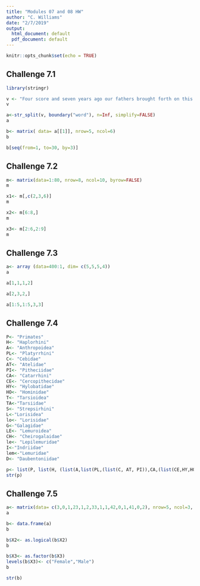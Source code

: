 ```yaml
---
title: "Modules 07 and 08 HW"
author: "C. Williams"
date: "2/7/2019"
output:
  html_document: default
  pdf_document: default
---
```


```r
knitr::opts_chunk$set(echo = TRUE)
```

## Challenge 7.1
```r
library(stringr)
```
```r
v <- "Four score and seven years ago our fathers brought forth on this continent, a new nation, conceived in Liberty, and dedicated to the proposition that all men are created equal."
v
```
```r
a<-str_split(v, boundary("word"), n=Inf, simplify=FALSE)
a
```
```r
b<- matrix( data= a[[1]], nrow=5, ncol=6)
b
```
```r
b[seq(from=1, to=30, by=3)]
```

## Challenge 7.2


```r
m<- matrix(data=1:80, nrow=8, ncol=10, byrow=FALSE)
m
```
``` r
x1<- m[,c(2,3,6)]
m
```
```r
x2<- m[6:8,]
m
```
```r
x3<- m[2:6,2:9]
m
```


## Challenge 7.3

```r
a<- array (data=400:1, dim= c(5,5,5,4))
a
```
```r
a[1,1,1,2]
```
```r
a[2,3,2,]
```
```r
a[1:5,1:5,3,3]
```

## Challenge 7.4

```r
P<- "Primates"
H<- "Haplorhini"
A<- "Anthropoidea"
PL<- "Platyrrhini"
C<- "Cebidae"
AT<- "Atelidae"
PI<- "Pitheciidae"
CA<- "Catarrhini"
CE<- "Cercopithecidae"
HY<- "Hylobatidae"
HO<- "Hominidae"
T<- "Tarsioidea"
TA<-"Tarsiidae"
S<- "Strepsirhini"
L<-"Lorisidea"
lo<- "Lorisidae"
G<-"Galagidae"
LE<- "Lemuroidea"
CH<- "Cheirogalaidae"
le<- "Lepilemuridae"
I<-"Indriidae"
lem<-"Lemuridae"
D<- "Daubentoniidae"
```
```r
p<- list(P, list(H, (list(A,list(PL,(list(C, AT, PI)),CA,(list(CE,HY,HO))),T,list(TA))),S,list(L,list(lo,G),LE,list(CH,le,I,lem,D))))
str(p)
```


## Challenge 7.5


```r
a<- matrix(data= c(3,0,1,23,1,2,33,1,1,42,0,1,41,0,2), nrow=5, ncol=3, byrow=TRUE)
a
```
```r
b<- data.frame(a)
b
```
```r
b$X2<- as.logical(b$X2)
b
```
```r
b$X3<- as.factor(b$X3)
levels(b$X3)<- c("Female","Male")
b
```
```r
str(b)
```